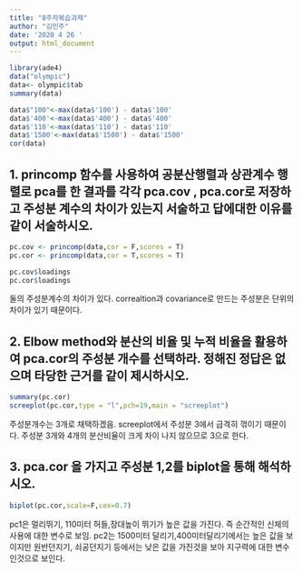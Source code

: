 ```yaml
---
title: "8주차복습과제"
author: "김민주"
date: '2020 4 26 '
output: html_document
---
```


```r
library(ade4)
data("olympic")
data<- olympic$tab
summary(data)
```


```r
data$"100"<-max(data$'100') - data$'100'
data$'400'<-max(data$'400') - data$'400'
data$'110'<-max(data$'110') - data$'110'
data$'1500'<-max(data$'1500') - data$'1500'
cor(data)

```

## 1. princomp 함수를 사용하여 공분산행렬과 상관계수 행렬로 pca를 한 결과를 각각 pca.cov , pca.cor로 저장하고 주성분 계수의 차이가 있는지 서술하고 답에대한 이유를 같이 서술하시오.

```r
pc.cov <- princomp(data,cor = F,scores = T)
pc.cor <- princomp(data,cor = T,scores = T)

pc.cov$loadings
pc.cor$loadings
```

둘의 주성분계수의 차이가 있다.
correaltion과 covariance로 만드는 주성분은 단위의 차이가 있기 때문이다. 

## 2. Elbow method와 분산의 비율 및 누적 비율을 활용하여 pca.cor의 주성분 개수를 선택하라. 정해진 정답은 없으며 타당한 근거를 같이 제시하시오.

```r
summary(pc.cor)
screeplot(pc.cor,type = "l",pch=19,main = "screeplot")
```

주성분개수는 3개로 채택하겠음.
screeplot에서 주성분 3에서 급격히 꺾이기 때문이다. 주성분 3개와 4개의 분산비율이 크게 차이 나지 않으므로 3으로 한다. 


## 3. pca.cor 을 가지고 주성분 1,2를 biplot을 통해 해석하시오.
```r
biplot(pc.cor,scale=F,cex=0.7)
```


pc1은 멀리뛰기, 110미터 허들,장대높이 뛰기가 높은 값을 가진다. 즉 순간적인 신체의 사용에 대한 변수로 보임.
pc2는 1500미터 달리기,400미터달리기에서는 높은 값을 보이지만 원반던지기, 쇠공던지기 등에서는 낮은 값을 가진것을 보아 지구력에 대한 변수인것으로 보인다. 














































